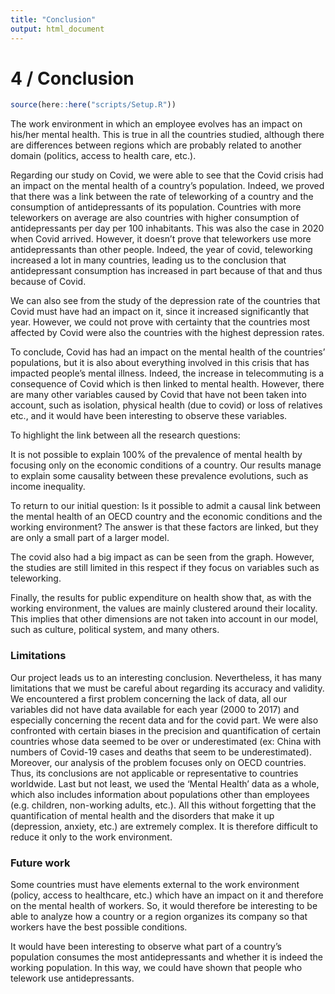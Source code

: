 ```yaml
---
title: "Conclusion"
output: html_document
---
```


# 4 / Conclusion
```r
source(here::here("scripts/Setup.R"))
```
The work environment in which an employee evolves has an impact on his/her mental health. This is true in all the countries studied, although there are differences between regions which are probably related to another domain (politics, access to health care, etc.).

Regarding our study on Covid, we were able to see that the Covid crisis had an impact on the mental health of a country's population. Indeed, we proved that there was a link between the rate of teleworking of a country and the consumption of antidepressants of its population. Countries with more teleworkers on average are also countries with higher consumption of antidepressants per day per 100 inhabitants. This was also the case in 2020 when Covid arrived. 
However, it doesn't prove that teleworkers use more antidepressants than other people. 
Indeed, the year of covid, teleworking increased a lot in many countries, leading us to the conclusion that antidepressant consumption has increased in part because of that and thus because of Covid.
 
We can also see from the study of the depression rate of the countries that Covid must have had an impact on it, since it increased significantly that year. However, we could not prove with certainty that the countries most affected by Covid were also the countries with the highest depression rates. 

To conclude, Covid has had an impact on the mental health of the countries' populations, but it is also about everything involved in this crisis that has impacted people's mental illness. Indeed, the increase in telecommuting is a consequence of Covid which is then linked to mental health. However, there are many other variables caused by Covid that have not been taken into account, such as isolation, physical health (due to covid) or loss of relatives etc., and it would have been interesting to observe these variables.


To highlight the link between all the research questions: 

It is not possible to explain 100% of the prevalence of mental health by focusing only on the economic conditions of a country. Our results manage to explain some causality between these prevalence evolutions, such as income inequality. 

To return to our initial question: Is it possible to admit a causal link between the mental health of an OECD country and the economic conditions and the working environment? The answer is that these factors are linked, but they are only a small part of a larger model. 

The covid also had a big impact as can be seen from the graph. However, the studies are still limited in this respect if they focus on variables such as teleworking. 

Finally, the results for public expenditure on health show that, as with the working environment, the values are mainly clustered around their locality. This implies that other dimensions are not taken into account in our model, such as culture, political system, and many others. 



### Limitations

Our project leads us to an interesting conclusion. Nevertheless, it has many limitations that we must be careful about regarding its accuracy and validity. 
We encountered a first problem concerning the lack of data, all our variables did not have data available for each year (2000 to 2017) and especially concerning the recent data and for the covid part. We were also confronted with certain biases in the precision and quantification of certain countries whose data seemed to be over or underestimated (ex: China with numbers of Covid-19 cases and deaths that seem to be underestimated). Moreover, our analysis of the problem focuses only on OECD countries. Thus, its conclusions are not applicable or representative to countries worldwide. Last but not least, we used the 'Mental Health' data as a whole, which also includes information about populations other than employees (e.g. children, non-working adults, etc.). All this without forgetting that the quantification of mental health and the disorders that make it up (depression, anxiety, etc.) are extremely complex. It is therefore difficult to reduce it only to the work environment.


### Future work

Some countries must have elements external to the work environment (policy, access to healthcare, etc.) which have an impact on it and therefore on the mental health of workers.
So, it would therefore be interesting to be able to analyze how a country or a region organizes its company so that workers have the best possible conditions.

It would have been interesting to observe what part of a country's population consumes the most antidepressants and whether it is indeed the working population. In this way, we could have shown that people who telework use antidepressants.
